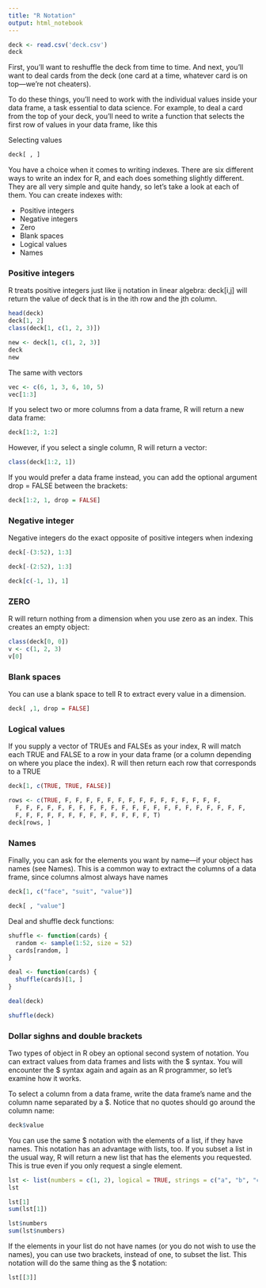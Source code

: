 ```yaml
---
title: "R Notation"
output: html_notebook
---
```


```r
deck <- read.csv('deck.csv')
deck
```

First, you’ll want to reshuffle the deck from time to time. And next, you’ll want to deal cards from the deck (one card at a time, whatever card is on top—we’re not cheaters).

To do these things, you’ll need to work with the individual values inside your data frame, a task essential to data science. For example, to deal a card from the top of your deck, you’ll need to write a function that selects the first row of values in your data frame, like this

Selecting values

```r
deck[ , ]
```

You have a choice when it comes to writing indexes. There are six different ways to write an index for R, and each does something slightly different. They are all very simple and quite handy, so let’s take a look at each of them. You can create indexes with:

* Positive integers
* Negative integers
* Zero
* Blank spaces
* Logical values
* Names

### Positive integers

R treats positive integers just like ij notation in linear algebra: deck[i,j] will return the value of deck that is in the ith row and the jth column.

```r
head(deck)
deck[1, 2]
class(deck[1, c(1, 2, 3)])
```

```r
new <- deck[1, c(1, 2, 3)]
deck
new
```

The same with vectors

```r
vec <- c(6, 1, 3, 6, 10, 5)
vec[1:3]
```

If you select two or more columns from a data frame, R will return a new data frame:

```r
deck[1:2, 1:2]
```

However, if you select a single column, R will return a vector:

```r
class(deck[1:2, 1])
```

If you would prefer a data frame instead, you can add the optional argument drop = FALSE between the brackets:

```r
deck[1:2, 1, drop = FALSE]
```

### Negative integer

Negative integers do the exact opposite of positive integers when indexing

```r
deck[-(3:52), 1:3]
```


```r
deck[-(2:52), 1:3]
```

```r
deck[c(-1, 1), 1]
```

### ZERO

R will return nothing from a dimension when you use zero as an index. This creates an empty object:

```r
class(deck[0, 0])
v <- c(1, 2, 3)
v[0]
```

### Blank spaces

You can use a blank space to tell R to extract every value in a dimension. 

```r
deck[ ,1, drop = FALSE]
```


### Logical values

If you supply a vector of TRUEs and FALSEs as your index, R will match each TRUE and FALSE to a row in your data frame (or a column depending on where you place the index). R will then return each row that corresponds to a TRUE

```r
deck[1, c(TRUE, TRUE, FALSE)]
```

```r
rows <- c(TRUE, F, F, F, F, F, F, F, F, F, F, F, F, F, F, F, 
  F, F, F, F, F, F, F, F, F, F, F, F, F, F, F, F, F, F, F, F, F, F, 
  F, F, F, F, F, F, F, F, F, F, F, F, F, T)
deck[rows, ]
```

### Names

Finally, you can ask for the elements you want by name—if your object has names (see Names). This is a common way to extract the columns of a data frame, since columns almost always have names

```r
deck[1, c("face", "suit", "value")]
```

```r
deck[ , "value"]
```

Deal and shuffle deck functions:

```r
shuffle <- function(cards) { 
  random <- sample(1:52, size = 52)
  cards[random, ]
}
```

```r
deal <- function(cards) {
  shuffle(cards)[1, ]
}
```

```r
deal(deck)
```


```r
shuffle(deck)
```

### Dollar sighns and double brackets

Two types of object in R obey an optional second system of notation. You can extract values from data frames and lists with the $ syntax. You will encounter the $ syntax again and again as an R programmer, so let’s examine how it works.

To select a column from a data frame, write the data frame’s name and the column name separated by a $. Notice that no quotes should go around the column name:

```r
deck$value
```

You can use the same $ notation with the elements of a list, if they have names. This notation has an advantage with lists, too. If you subset a list in the usual way, R will return a new list that has the elements you requested. This is true even if you only request a single element.

```r
lst <- list(numbers = c(1, 2), logical = TRUE, strings = c("a", "b", "c"))
lst
```

```r
lst[1]
sum(lst[1])
```

```r
lst$numbers
sum(lst$numbers)
```

If the elements in your list do not have names (or you do not wish to use the names), you can use two brackets, instead of one, to subset the list. This notation will do the same thing as the $ notation:

```r
lst[[3]]
```

